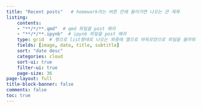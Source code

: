 ```yaml
---
title: "Recent posts"   # homework라는 버튼 안에 들어가면 나오는 큰 제목
listing:
    contents: 
    - "**/*/**.qmd"  # qmd 파일을 post 해라
    - "**/*/**.ipynb"  # ipynb 파일을 post 해라
    type: grid  # 행으로 list형태로 나오는 와중에 열으로 바둑모양으로 파일을 올려줘라
    fields: [image, date, title, subtitle]
    sort: "date desc"
    categories: cloud
    sort-ui: true
    filter-ui: true
    page-size: 36     
page-layout: full
title-block-banner: false
comments: false
toc: true
---
```




